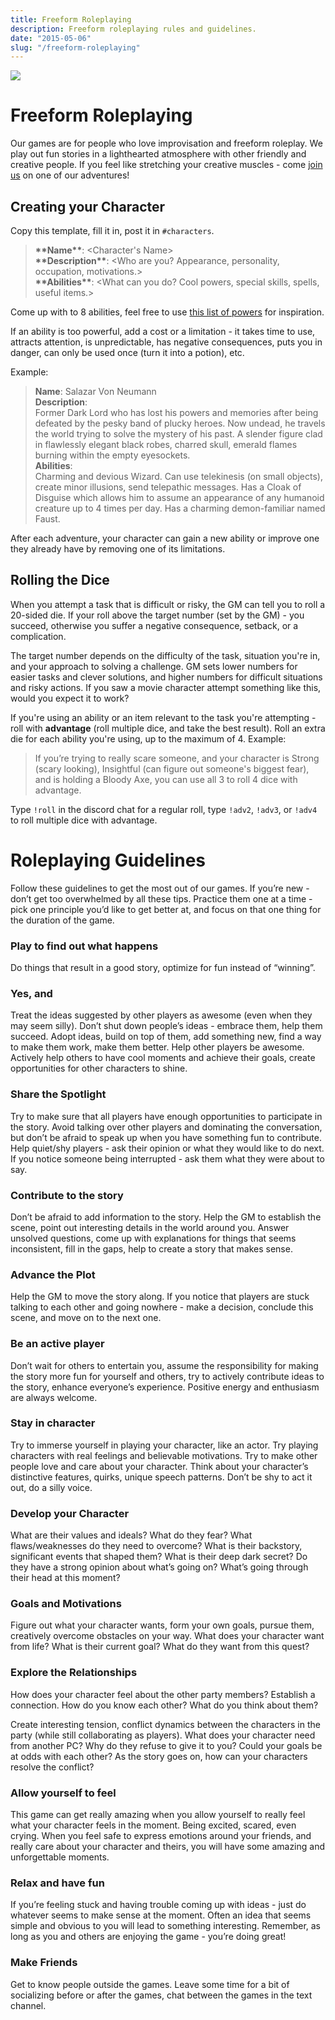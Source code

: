 ```yaml
---
title: Freeform Roleplaying
description: Freeform roleplaying rules and guidelines.
date: "2015-05-06"
slug: "/freeform-roleplaying"
---
```


<div  class="header-img"><img src="./story-games/valley_cropped.png"></div>

# Freeform Roleplaying
Our games are for people who love improvisation and freeform roleplay. We play out fun stories in a lighthearted atmosphere with other friendly and creative people. If you feel like stretching your creative muscles - come [join us](https://discord.gg/gNrJJNMuyD) on one of our adventures!

## Creating your Character
Copy this template, fill it in, post it in `#characters`.
> **\*\*Name\*\***: <Character's Name>  
**\*\*Description\*\***: <Who are you? Appearance, personality, occupation, motivations.>  
**\*\*Abilities\*\***: <What can you do? Cool powers, special skills, spells, useful items.>  

Come up with to 8 abilities, feel free to use [this list of powers](https://playmirage.io/all-powers) for inspiration.

If an ability is too powerful, add a cost or a limitation - it takes time to use, attracts attention, is unpredictable, has negative consequences, puts you in danger, can only be used once (turn it into a potion), etc.

Example:
> **Name**: Salazar Von Neumann  
> **Description**:  
Former Dark Lord who has lost his powers and memories after being defeated by the pesky band of plucky heroes. Now undead, he travels the world trying to solve the mystery of his past. A slender figure clad in flawlessly elegant black robes, charred skull, emerald flames burning within the empty eyesockets.  
> **Abilities**:  
Charming and devious Wizard. Can use telekinesis (on small objects), create minor illusions, send telepathic messages. Has a Cloak of Disguise which allows him to assume an appearance of any humanoid creature up to 4 times per day. Has a charming demon-familiar named Faust.

After each adventure, your character can gain a new ability or improve one they already have by removing one of its limitations.


## Rolling the Dice
When you attempt a task that is difficult or risky, the GM can tell you to roll a 20-sided die. If your roll above the target number (set by the GM) - you succeed, otherwise you suffer a negative consequence, setback, or a complication.

The target number depends on the difficulty of the task, situation you're in, and your approach to solving a challenge. GM sets lower numbers for easier tasks and clever solutions, and higher numbers for difficult situations and risky actions. If you saw a movie character attempt something like this, would you expect it to work?

<!-- The target number represents your likelihood of success, it depends on the difficulty of the task, situation you're in, and your approach to solving a challenge. GM sets lower target numbers for easier tasks and clever solutions, and higher numbers for difficult situations and risky actions. If you saw characters in a movie attempt something like this, would you expect it to work? -->

If you're using an ability or an item relevant to the task you're attempting - roll with **advantage** (roll multiple dice, and take the best result). Roll an extra die for each ability you're using, up to the maximum of 4. Example:
> If you’re trying to really scare someone, and your character is Strong (scary looking), Insightful (can figure out someone's biggest fear), and is holding a Bloody Axe, you can use all 3 to roll 4 dice with advantage.  

Type `!roll` in the discord chat for a regular roll, type `!adv2`, `!adv3`, or `!adv4` to roll multiple dice with advantage.


# Roleplaying  Guidelines

Follow these guidelines to get the most out of our games. If you’re new - don’t get too overwhelmed by all these tips. Practice them one at a time - pick one principle you’d like to get better at, and focus on that one thing for the duration of the game.

<div className="columns">

### Play to find out what happens
Do things that result in a good story, optimize for fun instead of “winning”.

### Yes, and
Treat the ideas suggested by other players as awesome (even when they may seem silly). Don’t shut down people’s ideas - embrace them, help them succeed. Adopt ideas, build on top of them, add something new, find a way to make them work, make them better. Help other players be awesome. Actively help others to have cool moments and achieve their goals, create opportunities for other characters to shine.

### Share the Spotlight
Try to make sure that all players have enough opportunities to participate in the story. Avoid talking over other players and dominating the conversation, but don’t be afraid to speak up when you have something fun to contribute. Help quiet/shy players - ask their opinion or what they would like to do next. If you notice someone being interrupted - ask them what they were about to say.

### Contribute to the story
Don’t be afraid to add information to the story. Help the GM to establish the scene, point out interesting details in the world around you. Answer unsolved questions, come up with explanations for things that seems inconsistent, fill in the gaps, help to create a story that makes sense.

### Advance the Plot
Help the GM to move the story along. If you notice that players are stuck talking to each other and going nowhere - make a decision, conclude this scene, and move on to the next one.

### Be an active player
Don’t wait for others to entertain you, assume the responsibility for making the story more fun for yourself and others, try to actively contribute ideas to the story, enhance everyone’s experience. Positive energy and enthusiasm are always welcome.

### Stay in character
Try to immerse yourself in playing your character, like an actor. Try playing characters with real feelings and believable motivations. Try to make other people love and care about your character. Think about your character’s distinctive features, quirks, unique speech patterns. Don’t be shy to act it out, do a silly voice.


<div className="column-break"/>

### Develop your Character
What are their values and ideals? What do they fear? What flaws/weaknesses do they need to overcome? What is their backstory, significant events that shaped them? What is their deep dark secret? Do they have a strong opinion about what’s going on? What’s going through their head at this moment?

### Goals and Motivations
Figure out what your character wants, form your own goals, pursue them, creatively overcome obstacles on your way. What does your character want from life? What is their current goal? What do they want from this quest?

### Explore the Relationships
How does your character feel about the other party members? Establish a connection. How do you know each other? What do you think about them?

Create interesting tension, conflict dynamics between the characters in the party (while still collaborating as players). What does your character need from another PC? Why do they refuse to give it to you? Could your goals be at odds with each other? As the story goes on, how can your characters resolve the conflict?

### Allow yourself to feel
This game can get really amazing when you allow yourself to really feel what your character feels in the moment. Being excited, scared, even crying. When you feel safe to express emotions around your friends, and really care about your character and theirs, you will have some amazing and unforgettable moments.

### Relax and have fun
If you’re feeling stuck and having trouble coming up with ideas - just do whatever seems to make sense at the moment. Often an idea that seems simple and obvious to you will lead to something interesting. Remember, as long as you and others are enjoying the game - you’re doing great! 

### Make Friends
Get to know people outside the games. Leave some time for a bit of socializing before or after the games, chat between the games in the text channel.

</div>

